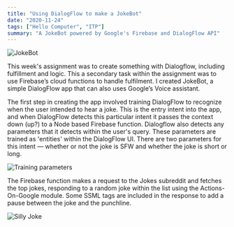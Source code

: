 ```yaml
---
title: "Using DialogFlow to make a JokeBot"
date: "2020-11-24"
tags: ["Hello Computer", "ITP"]
summary: "A JokeBot powered by Google's Firebase and DialogFlow API"
---
```


![JokeBot](/hcjokebot1.png)

This week's assignment was to create something with Dialogflow, including fulfillment and logic. This a secondary task within the assignment was to use Firebase’s cloud functions to handle fulfilment. I created JokeBot, a simple DialogFlow app that can also uses Google’s Voice assistant.

The first step in creating the app involved training DialogFlow to recognize when the user intended to hear a joke. This is the entry intent into the app, and when DialogFlow detects this particular intent it passes the context down (up?) to a Node based Firebase function. Dialogflow also detects any parameters that it detects within the user's query. These parameters are trained as 'entities' within the DialogFlow UI. There are two parameters for this intent — whether or not the joke is SFW and whether the joke is short or long.

![Training parameters](/hcjokebot2.png)

The Firebase function makes a request to the Jokes subreddit and fetches the top jokes, responding to a random joke within the list using the Actions-On-Google module. Some SSML tags are included in the response to add a pause between the joke and the punchline.

![Silly Joke](/hcjokebot3.png)
